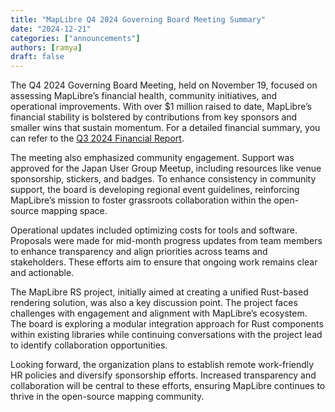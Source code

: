 ```yaml
---
title: "MapLibre Q4 2024 Governing Board Meeting Summary"
date: "2024-12-21"
categories: ["announcements"]
authors: [ramya]
draft: false
---
```


The Q4 2024 Governing Board Meeting, held on November 19, focused on assessing MapLibre’s financial health, community initiatives, and operational improvements. With over $1 million raised to date, MapLibre’s financial stability is bolstered by contributions from key sponsors and smaller wins that sustain momentum. For a detailed financial summary, you can refer to the [Q3 2024 Financial Report](https://github.com/maplibre/maplibre.github.io/blob/main/public/about/reports/Financial-Report-Q4-2023.pdf).

The meeting also emphasized community engagement. Support was approved for the Japan User Group Meetup, including resources like venue sponsorship, stickers, and badges. To enhance consistency in community support, the board is developing regional event guidelines, reinforcing MapLibre’s mission to foster grassroots collaboration within the open-source mapping space.

Operational updates included optimizing costs for tools and software. Proposals were made for mid-month progress updates from team members to enhance transparency and align priorities across teams and stakeholders. These efforts aim to ensure that ongoing work remains clear and actionable.

The MapLibre RS project, initially aimed at creating a unified Rust-based rendering solution, was also a key discussion point. The project faces challenges with engagement and alignment with MapLibre’s ecosystem. The board is exploring a modular integration approach for Rust components within existing libraries while continuing conversations with the project lead to identify collaboration opportunities.

Looking forward, the organization plans to establish remote work-friendly HR policies and diversify sponsorship efforts. Increased transparency and collaboration will be central to these efforts, ensuring MapLibre continues to thrive in the open-source mapping community.
